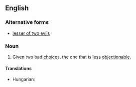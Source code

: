 ==English==
{{wikipedia}}

===Alternative forms===
* [[lesser of two evils]]

===Noun===
{{en-noun}}

# Given two bad [[choice]]s, the one that is less [[objectionable]].

====Translations====
{{trans-top|given two bad choices the one that is less objectionable}}
* Hungarian: {{t|hu|kisebbik rossz}}
{{trans-mid}}
{{trans-bottom}}